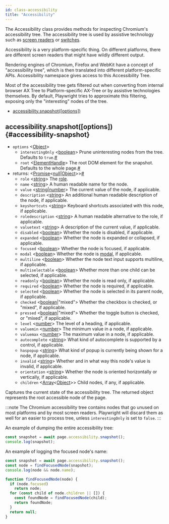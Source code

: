 ```yaml
---
id: class-accessibility
title: "Accessibility"
---
```


The Accessibility class provides methods for inspecting Chromium's accessibility tree. The accessibility tree is used by assistive technology such as [screen readers](https://en.wikipedia.org/wiki/Screen_reader) or [switches](https://en.wikipedia.org/wiki/Switch_access).

Accessibility is a very platform-specific thing. On different platforms, there are different screen readers that might have wildly different output.

Rendering engines of Chromium, Firefox and WebKit have a concept of "accessibility tree", which is then translated into different platform-specific APIs. Accessibility namespace gives access to this Accessibility Tree.

Most of the accessibility tree gets filtered out when converting from internal browser AX Tree to Platform-specific AX-Tree or by assistive technologies themselves. By default, Playwright tries to approximate this filtering, exposing only the "interesting" nodes of the tree.


- [accessibility.snapshot([options])](./api/class-accessibility.mdx#accessibility-snapshot)

## accessibility.snapshot([options]) {#accessibility-snapshot}
- `options` &#60;[Object]&#62;
  - `interestingOnly`<a aria-hidden="true" tabindex="-1" class="list-anchor-link" id="accessibility-snapshot-option-interesting-only"/> &#60;[boolean]&#62; Prune uninteresting nodes from the tree. Defaults to `true`.<a href="#accessibility-snapshot-option-interesting-only" class="list-anchor">#</a>
  - `root`<a aria-hidden="true" tabindex="-1" class="list-anchor-link" id="accessibility-snapshot-option-root"/> &#60;[ElementHandle]&#62; The root DOM element for the snapshot. Defaults to the whole page.<a href="#accessibility-snapshot-option-root" class="list-anchor">#</a>
- returns:<a aria-hidden="true" tabindex="-1" class="list-anchor-link" id="accessibility-snapshot-return"/> &#60;[Promise]<[null]|[Object]>&#62;<a href="#accessibility-snapshot-return" class="list-anchor">#</a>
  - `role` &#60;[string]&#62; The [role](https://www.w3.org/TR/wai-aria/#usage_intro).
  - `name` &#60;[string]&#62; A human readable name for the node.
  - `value` &#60;[string]|[number]&#62; The current value of the node, if applicable.
  - `description` &#60;[string]&#62; An additional human readable description of the node, if applicable.
  - `keyshortcuts` &#60;[string]&#62; Keyboard shortcuts associated with this node, if applicable.
  - `roledescription` &#60;[string]&#62; A human readable alternative to the role, if applicable.
  - `valuetext` &#60;[string]&#62; A description of the current value, if applicable.
  - `disabled` &#60;[boolean]&#62; Whether the node is disabled, if applicable.
  - `expanded` &#60;[boolean]&#62; Whether the node is expanded or collapsed, if applicable.
  - `focused` &#60;[boolean]&#62; Whether the node is focused, if applicable.
  - `modal` &#60;[boolean]&#62; Whether the node is [modal](https://en.wikipedia.org/wiki/Modal_window), if applicable.
  - `multiline` &#60;[boolean]&#62; Whether the node text input supports multiline, if applicable.
  - `multiselectable` &#60;[boolean]&#62; Whether more than one child can be selected, if applicable.
  - `readonly` &#60;[boolean]&#62; Whether the node is read only, if applicable.
  - `required` &#60;[boolean]&#62; Whether the node is required, if applicable.
  - `selected` &#60;[boolean]&#62; Whether the node is selected in its parent node, if applicable.
  - `checked` &#60;[boolean]|"mixed"&#62; Whether the checkbox is checked, or "mixed", if applicable.
  - `pressed` &#60;[boolean]|"mixed"&#62; Whether the toggle button is checked, or "mixed", if applicable.
  - `level` &#60;[number]&#62; The level of a heading, if applicable.
  - `valuemin` &#60;[number]&#62; The minimum value in a node, if applicable.
  - `valuemax` &#60;[number]&#62; The maximum value in a node, if applicable.
  - `autocomplete` &#60;[string]&#62; What kind of autocomplete is supported by a control, if applicable.
  - `haspopup` &#60;[string]&#62; What kind of popup is currently being shown for a node, if applicable.
  - `invalid` &#60;[string]&#62; Whether and in what way this node's value is invalid, if applicable.
  - `orientation` &#60;[string]&#62; Whether the node is oriented horizontally or vertically, if applicable.
  - `children` &#60;[Array]<[Object]>&#62; Child nodes, if any, if applicable.

Captures the current state of the accessibility tree. The returned object represents the root accessible node of the page.

:::note
The Chromium accessibility tree contains nodes that go unused on most platforms and by most screen readers. Playwright will discard them as well for an easier to process tree, unless `interestingOnly` is set to `false`.
:::

An example of dumping the entire accessibility tree:

```js
const snapshot = await page.accessibility.snapshot();
console.log(snapshot);
```

An example of logging the focused node's name:

```js
const snapshot = await page.accessibility.snapshot();
const node = findFocusedNode(snapshot);
console.log(node && node.name);

function findFocusedNode(node) {
  if (node.focused)
    return node;
  for (const child of node.children || []) {
    const foundNode = findFocusedNode(child);
    return foundNode;
  }
  return null;
}
```


[Accessibility]: ./api/class-accessibility.mdx "Accessibility"
[Android]: ./api/class-android.mdx "Android"
[AndroidDevice]: ./api/class-androiddevice.mdx "AndroidDevice"
[AndroidInput]: ./api/class-androidinput.mdx "AndroidInput"
[AndroidSocket]: ./api/class-androidsocket.mdx "AndroidSocket"
[AndroidWebView]: ./api/class-androidwebview.mdx "AndroidWebView"
[APIRequest]: ./api/class-apirequest.mdx "APIRequest"
[APIRequestContext]: ./api/class-apirequestcontext.mdx "APIRequestContext"
[APIResponse]: ./api/class-apiresponse.mdx "APIResponse"
[Browser]: ./api/class-browser.mdx "Browser"
[BrowserContext]: ./api/class-browsercontext.mdx "BrowserContext"
[BrowserServer]: ./api/class-browserserver.mdx "BrowserServer"
[BrowserType]: ./api/class-browsertype.mdx "BrowserType"
[CDPSession]: ./api/class-cdpsession.mdx "CDPSession"
[ConsoleMessage]: ./api/class-consolemessage.mdx "ConsoleMessage"
[Coverage]: ./api/class-coverage.mdx "Coverage"
[Dialog]: ./api/class-dialog.mdx "Dialog"
[Download]: ./api/class-download.mdx "Download"
[Electron]: ./api/class-electron.mdx "Electron"
[ElectronApplication]: ./api/class-electronapplication.mdx "ElectronApplication"
[ElementHandle]: ./api/class-elementhandle.mdx "ElementHandle"
[FileChooser]: ./api/class-filechooser.mdx "FileChooser"
[Frame]: ./api/class-frame.mdx "Frame"
[FrameLocator]: ./api/class-framelocator.mdx "FrameLocator"
[JSHandle]: ./api/class-jshandle.mdx "JSHandle"
[Keyboard]: ./api/class-keyboard.mdx "Keyboard"
[Locator]: ./api/class-locator.mdx "Locator"
[LocatorAssertions]: ./api/class-locatorassertions.mdx "LocatorAssertions"
[Logger]: ./api/class-logger.mdx "Logger"
[Mouse]: ./api/class-mouse.mdx "Mouse"
[Page]: ./api/class-page.mdx "Page"
[PageAssertions]: ./api/class-pageassertions.mdx "PageAssertions"
[Playwright]: ./api/class-playwright.mdx "Playwright"
[PlaywrightAssertions]: ./api/class-playwrightassertions.mdx "PlaywrightAssertions"
[Request]: ./api/class-request.mdx "Request"
[Response]: ./api/class-response.mdx "Response"
[Route]: ./api/class-route.mdx "Route"
[Selectors]: ./api/class-selectors.mdx "Selectors"
[TimeoutError]: ./api/class-timeouterror.mdx "TimeoutError"
[Touchscreen]: ./api/class-touchscreen.mdx "Touchscreen"
[Tracing]: ./api/class-tracing.mdx "Tracing"
[Video]: ./api/class-video.mdx "Video"
[WebSocket]: ./api/class-websocket.mdx "WebSocket"
[Worker]: ./api/class-worker.mdx "Worker"
[Fixtures]: ./api/class-fixtures.mdx "Fixtures"
[Test]: ./api/class-test.mdx "Test"
[TestConfig]: ./api/class-testconfig.mdx "TestConfig"
[TestError]: ./api/class-testerror.mdx "TestError"
[TestInfo]: ./api/class-testinfo.mdx "TestInfo"
[TestOptions]: ./api/class-testoptions.mdx "TestOptions"
[TestProject]: ./api/class-testproject.mdx "TestProject"
[WorkerInfo]: ./api/class-workerinfo.mdx "WorkerInfo"
[Location]: ./api/class-location.mdx "Location"
[Reporter]: ./api/class-reporter.mdx "Reporter"
[Suite]: ./api/class-suite.mdx "Suite"
[TestCase]: ./api/class-testcase.mdx "TestCase"
[TestResult]: ./api/class-testresult.mdx "TestResult"
[TestStep]: ./api/class-teststep.mdx "TestStep"
[Element]: https://developer.mozilla.org/en-US/docs/Web/API/element "Element"
[EvaluationArgument]: ./evaluating.mdx#evaluation-argument "EvaluationArgument"
[Promise]: https://developer.mozilla.org/en-US/docs/Web/JavaScript/Reference/Global_Objects/Promise "Promise"
[iterator]: https://developer.mozilla.org/en-US/docs/Web/JavaScript/Reference/Iteration_protocols "Iterator"
[origin]: https://developer.mozilla.org/en-US/docs/Glossary/Origin "Origin"
[selector]: https://developer.mozilla.org/en-US/docs/Web/CSS/CSS_Selectors "selector"
[Serializable]: https://developer.mozilla.org/en-US/docs/Web/JavaScript/Reference/Global_Objects/JSON/stringify#Description "Serializable"
[UIEvent.detail]: https://developer.mozilla.org/en-US/docs/Web/API/UIEvent/detail "UIEvent.detail"
[UnixTime]: https://en.wikipedia.org/wiki/Unix_time "Unix Time"
[xpath]: https://developer.mozilla.org/en-US/docs/Web/XPath "xpath"

[Array]: https://developer.mozilla.org/en-US/docs/Web/JavaScript/Reference/Global_Objects/Array "Array"
[boolean]: https://developer.mozilla.org/en-US/docs/Web/JavaScript/Data_structures#Boolean_type "Boolean"
[Buffer]: https://nodejs.org/api/buffer.html#buffer_class_buffer "Buffer"
[ChildProcess]: https://nodejs.org/api/child_process.html "ChildProcess"
[Error]: https://nodejs.org/api/errors.html#errors_class_error "Error"
[EventEmitter]: https://nodejs.org/api/events.html#events_class_eventemitter "EventEmitter"
[function]: https://developer.mozilla.org/en-US/docs/Web/JavaScript/Reference/Global_Objects/Function "Function"
[Map]: https://developer.mozilla.org/en-US/docs/Web/JavaScript/Reference/Global_Objects/Map "Map"
[null]: https://developer.mozilla.org/en-US/docs/Web/JavaScript/Reference/Global_Objects/null "null"
[number]: https://developer.mozilla.org/en-US/docs/Web/JavaScript/Data_structures#Number_type "Number"
[Object]: https://developer.mozilla.org/en-US/docs/Web/JavaScript/Reference/Global_Objects/Object "Object"
[Promise]: https://developer.mozilla.org/en-US/docs/Web/JavaScript/Reference/Global_Objects/Promise "Promise"
[Readable]: https://nodejs.org/api/stream.html#stream_class_stream_readable "Readable"
[RegExp]: https://developer.mozilla.org/en-US/docs/Web/JavaScript/Reference/Global_Objects/RegExp "RegExp"
[string]: https://developer.mozilla.org/en-US/docs/Web/JavaScript/Data_structures#String_type "string"
[void]: https://developer.mozilla.org/en-US/docs/Web/JavaScript/Reference/Global_Objects/undefined "void"
[URL]: https://nodejs.org/api/url.html "URL"

[all available image tags]: https://mcr.microsoft.com/v2/playwright/tags/list "all available image tags"
[Docker Hub]: https://hub.docker.com/_/microsoft-playwright "Docker Hub"
[Dockerfile.focal]: https://github.com/microsoft/playwright/blob/master/utils/docker/Dockerfile.focal "Dockerfile.focal"
